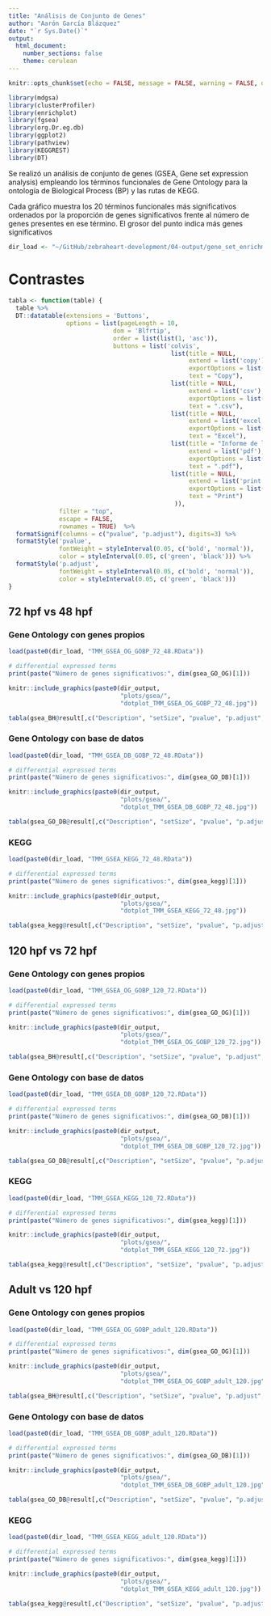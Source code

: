 ```yaml
---
title: "Análisis de Conjunto de Genes"
author: "Aarón García Blázquez"
date: "`r Sys.Date()`"
output:
  html_document:
    number_sections: false
    theme: cerulean
---
```


```r
knitr::opts_chunk$set(echo = FALSE, message = FALSE, warning = FALSE, out.width = "100%")
```

```r
library(mdgsa)
library(clusterProfiler)
library(enrichplot)
library(fgsea)
library(org.Dr.eg.db)
library(ggplot2)
library(pathview)
library(KEGGREST)
library(DT)
```

Se realizó un análisis de conjunto de genes (GSEA, Gene set expression analysis) empleando los términos funcionales de Gene Ontology para la ontología de Biological Process (BP) y las rutas de KEGG.

Cada gráfico muestra los 20 términos funcionales más significativos ordenados por la proporción de genes significativos frente al número de genes presentes en ese término. El grosor del punto indica más genes significativos

```r
dir_load <- "~/GitHub/zebraheart-development/04-output/gene_set_enrichment_analysis/"
```

# Contrastes {.tabset}

```r
tabla <- function(table) {
  table %>%
  DT::datatable(extensions = 'Buttons',
                options = list(pageLength = 10,                
                             dom = 'Blfrtip',
                             order = list(list(1, 'asc')),
                             buttons = list('colvis', 
                                             list(title = NULL,
                                                  extend = list('copy'),
                                                  exportOptions = list(columns = ":visible"),
                                                  text = "Copy"),
                                             list(title = NULL,
                                                  extend = list('csv'),
                                                  exportOptions = list(columns = ":visible"),
                                                  text = ".csv"),
                                             list(title = NULL,
                                                  extend = list('excel'),
                                                  exportOptions = list(columns = ":visible"),
                                                  text = "Excel"),
                                             list(title = "Informe de los resultados en formato pdf",
                                                  extend = list('pdf'),
                                                  exportOptions = list(columns = ":visible"),
                                                  text = ".pdf"),
                                             list(title = NULL,
                                                  extend = list('print'),
                                                  exportOptions = list(columns = ":visible"),
                                                  text = "Print")
                                              )),
              filter = "top", 
              escape = FALSE, 
              rownames = TRUE)  %>%
  formatSignif(columns = c("pvalue", "p.adjust"), digits=3) %>%
  formatStyle('pvalue', 
              fontWeight = styleInterval(0.05, c('bold', 'normal')), 
              color = styleInterval(0.05, c('green', 'black'))) %>%
  formatStyle('p.adjust', 
              fontWeight = styleInterval(0.05, c('bold', 'normal')), 
              color = styleInterval(0.05, c('green', 'black')))
}
```

## 72 hpf vs 48 hpf {.tabset}

### Gene Ontology con genes propios

```r
load(paste0(dir_load, "TMM_GSEA_OG_GOBP_72_48.RData"))

# differential expressed terms
print(paste("Número de genes significativos:", dim(gsea_GO_OG)[1]))
```

```r
knitr::include_graphics(paste0(dir_output,
                               "plots/gsea/",
                               "dotplot_TMM_GSEA_OG_GOBP_72_48.jpg"))
```

```r
tabla(gsea_BH@result[,c("Description", "setSize", "pvalue", "p.adjust", "core_enrichment")])
```

### Gene Ontology con base de datos

```r
load(paste0(dir_load, "TMM_GSEA_DB_GOBP_72_48.RData"))

# differential expressed terms
print(paste("Número de genes significativos:", dim(gsea_GO_DB)[1]))
```

```r
knitr::include_graphics(paste0(dir_output,
                               "plots/gsea/",
                               "dotplot_TMM_GSEA_DB_GOBP_72_48.jpg"))
```

```r
tabla(gsea_GO_DB@result[,c("Description", "setSize", "pvalue", "p.adjust", "core_enrichment")])
```

### KEGG

```r
load(paste0(dir_load, "TMM_GSEA_KEGG_72_48.RData"))

# differential expressed terms
print(paste("Número de genes significativos:", dim(gsea_kegg)[1]))
```

```r
knitr::include_graphics(paste0(dir_output,
                               "plots/gsea/",
                               "dotplot_TMM_GSEA_KEGG_72_48.jpg"))
```

```r
tabla(gsea_kegg@result[,c("Description", "setSize", "pvalue", "p.adjust", "core_enrichment")])
```

## 120 hpf vs 72 hpf {.tabset}

### Gene Ontology con genes propios

```r
load(paste0(dir_load, "TMM_GSEA_OG_GOBP_120_72.RData"))

# differential expressed terms
print(paste("Número de genes significativos:", dim(gsea_GO_OG)[1]))
```

```r
knitr::include_graphics(paste0(dir_output,
                               "plots/gsea/",
                               "dotplot_TMM_GSEA_OG_GOBP_120_72.jpg"))
```

```r
tabla(gsea_BH@result[,c("Description", "setSize", "pvalue", "p.adjust", "core_enrichment")])
```

### Gene Ontology con base de datos

```r
load(paste0(dir_load, "TMM_GSEA_DB_GOBP_120_72.RData"))

# differential expressed terms
print(paste("Número de genes significativos:", dim(gsea_GO_DB)[1]))
```

```r
knitr::include_graphics(paste0(dir_output,
                               "plots/gsea/",
                               "dotplot_TMM_GSEA_DB_GOBP_120_72.jpg"))
```

```r
tabla(gsea_GO_DB@result[,c("Description", "setSize", "pvalue", "p.adjust", "core_enrichment")])
```

### KEGG

```r
load(paste0(dir_load, "TMM_GSEA_KEGG_120_72.RData"))

# differential expressed terms
print(paste("Número de genes significativos:", dim(gsea_kegg)[1]))
```

```r
knitr::include_graphics(paste0(dir_output,
                               "plots/gsea/",
                               "dotplot_TMM_GSEA_KEGG_120_72.jpg"))
```

```r
tabla(gsea_kegg@result[,c("Description", "setSize", "pvalue", "p.adjust", "core_enrichment")])
```

## Adult vs 120 hpf {.tabset}

### Gene Ontology con genes propios

```r
load(paste0(dir_load, "TMM_GSEA_OG_GOBP_adult_120.RData"))

# differential expressed terms
print(paste("Número de genes significativos:", dim(gsea_GO_OG)[1]))
```

```r
knitr::include_graphics(paste0(dir_output,
                               "plots/gsea/",
                               "dotplot_TMM_GSEA_OG_GOBP_adult_120.jpg"))
```

```r
tabla(gsea_BH@result[,c("Description", "setSize", "pvalue", "p.adjust", "core_enrichment")])
```

### Gene Ontology con base de datos

```r
load(paste0(dir_load, "TMM_GSEA_DB_GOBP_adult_120.RData"))

# differential expressed terms
print(paste("Número de genes significativos:", dim(gsea_GO_DB)[1]))
```

```r
knitr::include_graphics(paste0(dir_output,
                               "plots/gsea/",
                               "dotplot_TMM_GSEA_DB_GOBP_adult_120.jpg"))
```

```r
tabla(gsea_GO_DB@result[,c("Description", "setSize", "pvalue", "p.adjust", "core_enrichment")])
```

### KEGG

```r
load(paste0(dir_load, "TMM_GSEA_KEGG_adult_120.RData"))

# differential expressed terms
print(paste("Número de genes significativos:", dim(gsea_kegg)[1]))
```

```r
knitr::include_graphics(paste0(dir_output,
                               "plots/gsea/",
                               "dotplot_TMM_GSEA_KEGG_adult_120.jpg"))
```

```r
tabla(gsea_kegg@result[,c("Description", "setSize", "pvalue", "p.adjust", "core_enrichment")])
```

<div class="tocify-extend-page" data-unique="tocify-extend-page" style="height: 0;"></div>